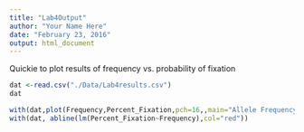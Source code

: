 ```yaml
---
title: "Lab4Output"
author: "Your Name Here"
date: "February 23, 2016"
output: html_document
---
```

Quickie to plot results of frequency vs. probability of fixation

```r
dat <-read.csv("./Data/Lab4results.csv")
dat
```

```r
with(dat,plot(Frequency,Percent_Fixation,pch=16,,main="Allele Frequency and Probability of Fixation",cex.main=.8,cex.lab=.8))
with(dat, abline(lm(Percent_Fixation~Frequency),col="red"))
```

